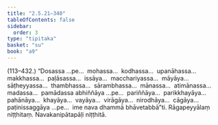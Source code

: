 ```yaml
---
title: "2.5.21–340"
tableOfContents: false
sidebar:
  order: 3
type: "tipitaka"
basket: "su"
book: "a9"
---
```



<DynamicBreadcrumb />

<Paragraph type="center" book="a9">
(113–432.)
</Paragraph>

<Paragraph number="491" book="a9">
“Dosassa …pe…  mohassa…  kodhassa…  upanāhassa…  makkhassa…  paḷāsassa…  issāya…  macchariyassa…  māyāya…  sāṭheyyassa…  thambhassa…  sārambhassa…  mānassa…  atimānassa…  madassa…  pamādassa abhiññāya …pe…  pariññāya…  parikkhayāya…  pahānāya…  khayāya…  vayāya…  virāgāya…  nirodhāya…  cāgāya…  paṭinissaggāya …pe…  ime nava dhammā bhāvetabbā”ti.

</Paragraph>

<Paragraph number="492" type="center" book="a9">
Rāgapeyyālaṃ niṭṭhitaṃ.



</Paragraph>

<Paragraph number="493" type="center" book="a9">
Navakanipātapāḷi niṭṭhitā.
</Paragraph>